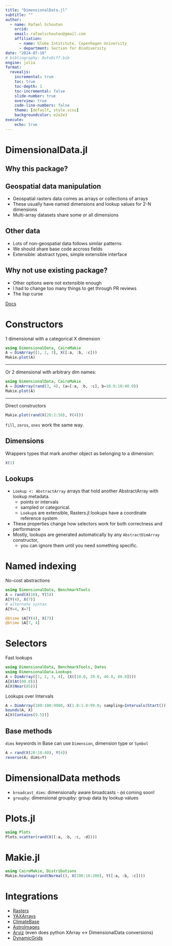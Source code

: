 ```yaml
---
title: "DimensionalData.jl"
subtitle: ""
author:
  - name: Rafael Schouten
    orcid: 
    email: rafaelschouten@gmail.com
    affiliation: 
      - name: Globe Intstitute, Copenhagen University
      - department: Section for Biodiversity
date: "2024-07-10"
# bibliography: AutoDiff.bib
engine: julia
format:
  revealjs:
    incremental: true
    toc: true
    toc-depth: 1
    toc-incremental: false
    slide-number: true
    overview: true
    code-line-numbers: false
    theme: [default, style.scss]
    backgroundcolor: e2e2e3
execute:
    echo: true
---
```


# DimensionalData.jl

## Why this package?

## Geospatial data manipulation

- Geospatial rasters data comes as arrays or collections of arrays
- These usually have named dimensions and lookup values for 2-N dimensions
- Multi-array datasets share some or all dimensions

## Other data 

- Lots of non-geospatial data follows similar patterns
- We should share base code accross fields
- Extensible: abstract types, simple extensible interface

## Why not use existing package?

- Other options were not extensible enough
- I had to change too many things to get through PR reviews
- The lisp curse

[Docs](https://rafaqz.github.io/DimensionalData.jl/v0.27.3/)

# Constructors

1 dimensional with a categorical X dimension

```julia
using DimensionalData, CairoMakie
A = DimArray([1, 2, 3], X([:a, :b, :c]))
Makie.plot(A)
```

---

Or 2 dimensional with arbitrary dim names:

```julia
using DimensionalData, CairoMakie
A = DimArray(rand(3, 4), (a=[:a, :b, :c], b=10.0:10:40.0))
Makie.plot(A)
```

---

Direct constructors

```julia
Makie.plot(rand(X(20:2:50), Y(4)))
```

`fill`, `zeros`, `ones` work the same way. 

## Dimensions

Wrappers types that mark another object as belonging to a dimension:

```julia
X(1)
```

## Lookups

- `Lookup <: AbstractArray` arrays that hold another AbstractArray with lookup metadata.
  - points or intervals
  - sampled or categorical. 
  - `Lookup`s are extensible, Rasters.jl lookups have a coordinate reference system
- These properties change how selectors work for both correctness and performance
- Mostly, lookups are generated automatically by any `AbstractDimArray` constructor,
  - you can ignore them until you need something specific.

# Named indexing

No-cost abstractions

```julia
using DimensionalData, BenchmarkTools
A = rand(X(10), Y(5))
A[Y(4), X(7)]
# alternate syntax
A[Y=4, X=7]

@btime $A[Y(4), X(7)]
@btime $A[7, 4]
```

# Selectors

Fast lookups

```julia
using DimensionalData, BenchmarkTools, Dates
using DimensionalData.Lookups
A = DimArray([1, 2, 3, 4], (X([10.0, 20.0, 40.0, 80.0])))
A[X(At(80.0))]
A[X(Near(85))]
```

Lookups over Intervals

```julia
A = DimArray(100:100:9900, X(1.0:1.0:99.0; sampling=Intervals(Start())))
bounds(A, X)
A[X(Contains(9.5))]
```

## Base methods

`dims` keywords in Base can use `Dimension`, dimension type or `Symbol`

```julia
A = rand(X(20:10:40), Y(4))
reverse(A; dims=Y)
```

# DimensionalData methods

- `broadcast_dims`: dimensionally aware broadcasts - `@d` coming soon!
- `groupby`: dimensional groupby: group data by lookup values

# Plots.jl

```julia
using Plots
Plots.scatter(rand(X([:a, :b, :c, :d])))
```

# Makie.jl

```julia
using CairoMakie, Distributions
Makie.heatmap(rand(Normal(), X(100:10:200), Y([:a, :b, :c])))
```

# Integrations

- [Rasters]()
- [YAXArrays]() 
- [ClimateBase]()
- [AstroImages]()
- [Arviz]() (even does python XArray <-> DimensionalData conversions)
- [DynamicGrids]()

